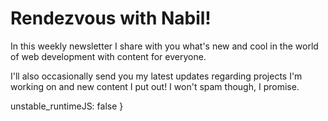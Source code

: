 
<SEO
	description='Rendezvous with Nabil. A weekly tech newsletter with collectibles
	from around the web.'
	path='newsletter'
	title='Rendezvous with Nabil'
/>

<Layout>

# Rendezvous with Nabil!

In this weekly newsletter I share with you what's new and cool in the world of
web development with content for everyone. 

I'll also occasionally send you my latest updates regarding projects I'm working
on and new content I put out! I won't spam though, I promise. 

<Newsletter />

</Layout>

  unstable_runtimeJS: false
}
